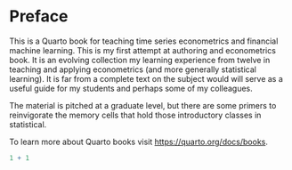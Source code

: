 # Preface {.unnumbered}

This is a Quarto book for teaching time series econometrics and financial machine learning. This is my first attempt at authoring and econometrics book. It is an evolving collection my learning experience from twelve in teaching and applying econometrics (and more generally statistical learning). It is far from a complete text on the subject would will serve as a useful guide for my students and perhaps some of my colleagues.

The material is pitched at a graduate level, but there are some primers to reinvigorate the memory cells that hold those introductory classes in statistical.

To learn more about Quarto books visit <https://quarto.org/docs/books>.

```r
1 + 1
```
